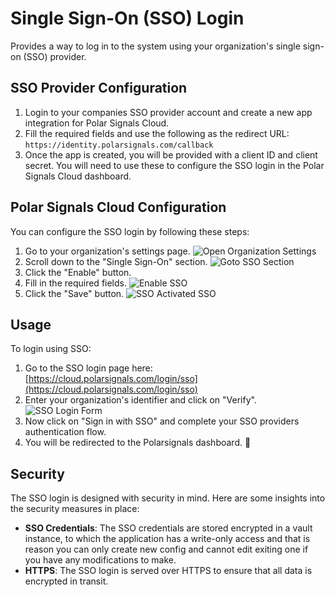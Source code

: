 # Single Sign-On (SSO) Login
Provides a way to log in to the system using your organization's single sign-on (SSO) provider.

## SSO Provider Configuration
1. Login to your companies SSO provider account and create a new app integration for Polar Signals Cloud.
2. Fill the required fields and use the following as the redirect URL: `https://identity.polarsignals.com/callback`
3. Once the app is created, you will be provided with a client ID and client secret. You will need to use these to configure the SSO login in the Polar Signals Cloud dashboard.

## Polar Signals Cloud Configuration
You can configure the SSO login by following these steps:
1. Go to your organization's settings page.
![Open Organization Settings](/img/sso/navigate-to-organization-settings-page.png)
2. Scroll down to the "Single Sign-On" section.
![Goto SSO Section](/img/sso/sso-section.png)
3. Click the "Enable" button.
4. Fill in the required fields.
![Enable SSO](/img/sso/sso-enable.png)
5. Click the "Save" button.
![SSO Activated SSO](/img/sso/sso-activated.png)

## Usage
To login using SSO:
1. Go to the SSO login page here: [https://cloud.polarsignals.com/login/sso](https://cloud.polarsignals.com/login/sso)
2. Enter your organization's identifier and click on "Verify".
![SSO Login Form](/img/sso/sso-login-page.png)
3. Now click on "Sign in with SSO" and complete your SSO providers authentication flow.
4. You will be redirected to the Polarsignals dashboard. 🎉


## Security
The SSO login is designed with security in mind. Here are some insights into the security measures in place:
- **SSO Credentials**: The SSO credentials are stored encrypted in a vault instance, to which the application has a write-only access and that is reason you can only create new config and cannot edit exiting one if you have any modifications to make.
- **HTTPS**: The SSO login is served over HTTPS to ensure that all data is encrypted in transit.
